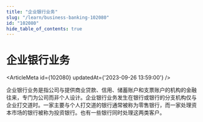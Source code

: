 ```yaml
---
title: "企业银行业务"
slug: "/learn/business-banking-102080"
id: "102080"
hide_table_of_contents: true
---
```



# 企业银行业务

<ArticleMeta id={102080} updatedAt={'2023-09-26 13:59:00'} />
<div className='border-solid border-b border-t-0 my-4 border-[var(--ifm-color-gray-300)]' />

企业银行业务是指公司与提供商业贷款、信用、储蓄账户和支票账户的机构的金融往来，专门为公司而非个人设计。企业银行业务发生在银行或银行的分支机构仅与企业打交道时。一家主要与个人打交道的银行通常被称为零售银行，而一家处理资本市场的银行被称为投资银行。也有一些银行同时处理这两类客户。
